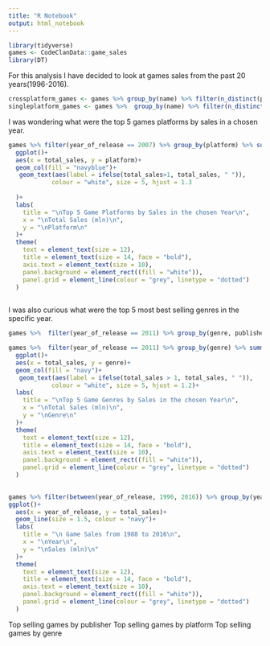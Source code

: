 ```yaml
---
title: "R Notebook"
output: html_notebook
---
```



```r
library(tidyverse)
games <- CodeClanData::game_sales
library(DT)
```

For this analysis I have decided to look at games sales from the past 20 years(1996-2016).

```r

crossplatform_games <- games %>% group_by(name) %>% filter(n_distinct(platform) > 1)
singleplatform_games <- games %>%  group_by(name) %>% filter(n_distinct(platform) == 1)

```

I was wondering what were the top 5 games platforms by sales in a chosen year.

```r

games %>% filter(year_of_release == 2007) %>% group_by(platform) %>% summarise(total_sales = sum(sales)) %>% head(n = 5) %>% 
  ggplot()+
  aes(x = total_sales, y = platform)+
  geom_col(fill = "navyblue")+
   geom_text(aes(label = ifelse(total_sales>1, total_sales, " ")),
            colour = "white", size = 5, hjust = 1.3
    
  )+
  labs(
    title = "\nTop 5 Game Platforms by Sales in the chosen Year\n",
    x = "\nTotal Sales (mln)\n", 
    y = "\nPlatform\n"
  )+
  theme(
    text = element_text(size = 12),
    title = element_text(size = 14, face = "bold"),
    axis.text = element_text(size = 10),
    panel.background = element_rect((fill = "white")),
    panel.grid = element_line(colour = "grey", linetype = "dotted")
  )
  

```
 
 I was also curious what were the top 5 most best selling genres in the specific year.
 

```r
games %>%  filter(year_of_release == 2011) %>% group_by(genre, publisher) %>% summarise(total_sales = sum(sales)) %>% arrange(desc(total_sales)) 

games %>%  filter(year_of_release == 2011) %>% group_by(genre) %>% summarise(total_sales = sum(sales)) %>% arrange(desc(total_sales)) %>% head(n = 5) %>% 
  ggplot()+
  aes(x = total_sales, y = genre)+
  geom_col(fill = "navy")+
   geom_text(aes(label = ifelse(total_sales > 1, total_sales, " ")),
            colour = "white", size = 5, hjust = 1.2)+
  labs(
    title = "\nTop 5 Game Genres by Sales in the chosen Year\n",
    x = "\nTotal Sales (mln)\n", 
    y = "\nGenre\n"
  )+
  theme(
    text = element_text(size = 12),
    title = element_text(size = 14, face = "bold"),
    axis.text = element_text(size = 10),
    panel.background = element_rect((fill = "white")),
    panel.grid = element_line(colour = "grey", linetype = "dotted")
  )
  
```


```r
games %>% filter(between(year_of_release, 1996, 2016)) %>% group_by(year_of_release) %>% summarise(total_sales = sum(sales)) %>% 
ggplot()+
  aes(x = year_of_release, y = total_sales)+
  geom_line(size = 1.5, colour = "navy")+
  labs(
    title = "\n Game Sales from 1988 to 2016\n",
    x = "\nYear\n", 
    y = "\nSales (mln)\n"
  )+
  theme(
    text = element_text(size = 12),
    title = element_text(size = 14, face = "bold"),
    axis.text = element_text(size = 10),
    panel.background = element_rect((fill = "white")),
    panel.grid = element_line(colour = "grey", linetype = "dotted")
  )

```

Top selling games by publisher 
Top selling games by platform
Top selling games by genre





















